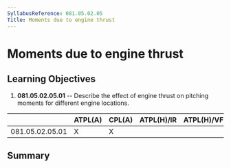 ```yaml
---
SyllabusReference: 081.05.02.05
Title: Moments due to engine thrust
---
```


# Moments due to engine thrust

## Learning Objectives

1.  **081.05.02.05.01** -- Describe the effect of engine thrust on pitching
    moments for different engine locations.

|                 | ATPL(A) | CPL(A) | ATPL(H)/IR | ATPL(H)/VFR | CPL(H) | IR  | CBIR(A) |
| --------------- | ------- | ------ | ---------- | ----------- | ------ | --- | ------- |
| 081.05.02.05.01 | X       | X      |            |             |        |     |         |

## Summary
